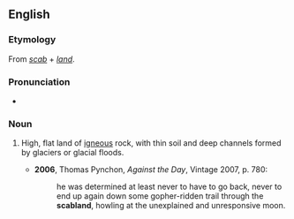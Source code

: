==English==

===Etymology===
From ''[[scab]]'' + ''[[land]]''.

===Pronunciation===
* {{IPA|/ˈskæblænd/}}

===Noun===
{{en-noun}}

# {{context|US|geography}} High, flat land of [[igneous]] rock, with thin soil and deep channels formed by glaciers or glacial floods.
#* '''2006''', Thomas Pynchon, ''Against the Day'', Vintage 2007, p. 780:
#*: he was determined at least never to have to go back, never to end up again down some gopher-ridden trail through the '''scabland''', howling at the unexplained and unresponsive moon.